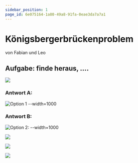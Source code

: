 ```yaml
---
sidebar_position: 1
page_id: 6e075164-1a80-49a8-91fa-0eae3da7a7a1
---
```



# Königsbergerbrückenproblem

von Fabian und Leo

## Aufgabe: finde heraus, ....

![](./images/Konigsberg_bridges.png)

### Antwort A:

![Option 1 --width=1000](./images/Karte-1.png)

### Antwort B:

![Option 2: --width=1000](./images/Karte2.png)



![](./images/Karte3.png)







![](./images/Karte4.png)







![](./images/Karte5.png)